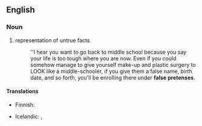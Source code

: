 ==English==

===Noun===
{{en-noun|head=[[false]] [[pretense]]}}

# representation of untrue facts
#: <!--This is DAMN long. Is it a quote or something?-->''I hear you want to go back to middle school because you say your life is too tough where you are now. Even if you could somehow manage to give yourself make-up and plastic surgery to LOOK like a middle-schooler, if you give them a false name, birth date, and so forth, you'll be enrolling there under '''false pretenses'''.

====Translations====
{{trans-top|representation of untrue facts}}
* Finnish: {{t|fi|väärä peruste}}
{{trans-mid}}
*Icelandic: {{t|is|falskar forsendur|f-p}}, {{t|is|svik|n-p}}
{{trans-bottom}}